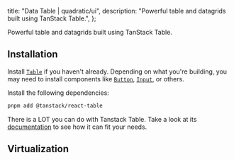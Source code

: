 
  title: "Data Table | quadratic/ui",
  description: "Powerful table and datagrids built using TanStack Table.",
};

<Title>Data Table</Title>
<Description>Powerful table and datagrids built using TanStack Table.</Description>
<ComponentPreview id="dataTable" />

## Installation
<Steps>

<StepTitle>Install [`Table`](/docs/components/primitives/table) if you haven't already. Depending on what you're building, you may need to install components like [`Button`](/docs/components/primitives/button), [`Input`](/docs/components/primitives/input), or others.</StepTitle>

<StepTitle>Install the following dependencies:</StepTitle>
<StepContent>
```bash
pnpm add @tanstack/react-table
```
</StepContent>

<StepTitle>There is a LOT you can do with Tanstack Table. Take a look at its [documentation](https://tanstack.com/table/latest/docs/introduction) to see how it can fit your needs.</StepTitle>

</Steps>

## Virtualization

<ComponentPreview id="dataTableVirtualized" />

<Footer previousLabel="Context Menu" previousHref="/docs/components/patterns/context-menu" nextLabel="Date Picker" nextHref="/docs/components/patterns/date-picker" />
